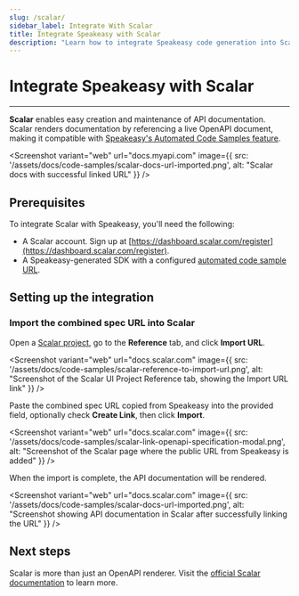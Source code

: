 ```yaml
---
slug: /scalar/
sidebar_label: Integrate With Scalar
title: Integrate Speakeasy with Scalar
description: "Learn how to integrate Speakeasy code generation into Scalar docs."
---
```




# Integrate Speakeasy with Scalar

---

**Scalar** enables easy creation and maintenance of API documentation. Scalar renders documentation by referencing a live OpenAPI document, making it compatible with [Speakeasy's Automated Code Samples feature](/docs/code-samples/automated-code-sample-urls).

<Screenshot 
  variant="web"
  url="docs.myapi.com" 
  image={{
    src: '/assets/docs/code-samples/scalar-docs-url-imported.png',
    alt: "Scalar docs with successful linked URL"
  }}
/>

## Prerequisites

To integrate Scalar with Speakeasy, you'll need the following:

- A Scalar account. Sign up at [https://dashboard.scalar.com/register](https://dashboard.scalar.com/register).
- A Speakeasy-generated SDK with a configured [automated code sample URL](/docs/code-samples/automated-code-sample-urls).

## Setting up the integration

<GetPublicUrlSnippet />

### Import the combined spec URL into Scalar

Open a [Scalar project](https://docs.scalar.com), go to the **Reference** tab, and click **Import URL**.

<Screenshot 
  variant="web"
  url="docs.scalar.com" 
  image={{
    src: '/assets/docs/code-samples/scalar-reference-to-import-url.png',
    alt: "Screenshot of the Scalar UI Project Reference tab, showing the Import URL link"
  }}
/>

Paste the combined spec URL copied from Speakeasy into the provided field, optionally check **Create Link**, then click **Import**.

<Screenshot 
  variant="web"
  url="docs.scalar.com" 
  image={{
    src: '/assets/docs/code-samples/scalar-link-openapi-specification-modal.png',
    alt: "Screenshot of the Scalar page where the public URL from Speakeasy is added"
  }}
/>

When the import is complete, the API documentation will be rendered.

<Screenshot 
  variant="web"
  url="docs.scalar.com"
  image={{
    src: '/assets/docs/code-samples/scalar-docs-url-imported.png',
    alt: "Screenshot showing API documentation in Scalar after successfully linking the URL"
  }}
/>

## Next steps

Scalar is more than just an OpenAPI renderer. Visit the [official Scalar documentation](https://guides.scalar.com/scalar/introduction) to learn more.

